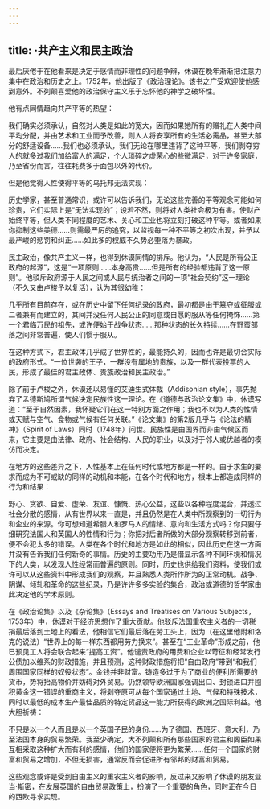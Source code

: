 ```yaml
---
---
---
```

title: ·共产主义和民主政治
---




最后厌倦于在他看来是决定于感情而非理性的问题争辩，休谟在晚年渐渐把注意力集中在政治和历史之上。1752年，他出版了《政治理论》。该书之广受欢迎使他感到意外。不列颠喜爱他的政治保守主义乐于忘怀他的神学之破坏性。

他有点同情趋向共产平等的热望：

我们确实必须承认，自然对人类是如此的宽大，因而如果她所有的赠礼在人类中间平均分配，并由艺术和工业而予改善，则人人将安享所有的生活必需品，甚至大部分的舒适设备……我们也必须承认，我们无论在哪里违背了这种平等，我们剥夺穷人的就多过我们加给富人的满足，个人琐碎之虚荣心的些微满足，对于许多家庭，乃至省份而言，往往耗费多于面包以外的代价。



但是他觉得人性使得平等的乌托邦无法实现：

历史学家，甚至普通常识，或许可以告诉我们，无论这些完善的平等观念可能如何珍贵，它们实际上是“无法实现的”；设若不然，则将对人类社会极为有害。使财产始终平等，但人类不同程度的艺术、关心和工业也将立刻打破这种平等。或者如果你抑制这些美德……则需最严厉的追究，以监视每一种不平等之初次出现，并予以最严峻的惩罚和纠正……如此多的权威不久势必堕落为暴政。



民主政治，像共产主义一样，也得到休谟同情的排斥。他认为，“人民是所有公正政府的起源”，这是“一项原则……本身高贵……但是所有的经验都违背了这一原则”。他驳斥政府源于人民之间或人民与统治者之间的一项“社会契约”这一理论（不久又由卢梭予以复活），认为其很幼稚：

几乎所有目前存在，或在历史中留下任何纪录的政府，最初都是由于篡夺或征服或二者兼有而建立的，其间并没任何人民公正的同意或自愿的服从等任何掩饰……第一个君临万民的祖先，或许便始于战争状态……那种状态的长久持续……在野蛮部落之间非常普遍，使人们惯于服从。



在这种方式下，君主政体几乎成了世界性的，最能持久的，因而也许是最切合实际的政府形式。“一位世袭的王子，一群没有属地的贵族，以及一群代表投票的人民，形成了最佳的君主政体、贵族政治和民主政治。”

除了前于卢梭之外，休谟还以易懂的艾迪生式体裁（Addisonian style），事先抛弃了孟德斯鸠所谓气候决定民族性这一理论。在《道德与政治论文集》中，休谟写道：“至于自然因素，我怀疑它们在这一特别方面之作用；我也不以为人类的性情或天赋与空气、食物或气候有任何关联。”《论文集》的第2版几乎与《论法的精神》（Spirit of Laws）同时（1748年）问世。民族性是由国界而非由气候区而来，它主要是由法律、政府、社会结构、人民的职业，以及对于邻人或优越者的模仿而决定。

在地方的这些差异之下，人性基本上在任何时代或地方都是一样的。由于求生的要求而成为不可或缺的同样的动机和本能，在各个时代和地方，根本上都造成同样的行为和结果：

野心、贪欲、自爱、虚荣、友谊、慷慨、热心公益，这些以各种程度混合，并透过社会分散的感情，从有世界以来一直是，并且仍然是在人类中所观察到的一切行为和企业的来源。你可想知道希腊人和罗马人的情绪、意向和生活方式吗？你只要仔细研究法国人和英国人的性情和行为；你把对后者所做的大部分观察转移到前者，便不会犯太多的错误。人类在各个时代和地方是如此的相似，因此历史在这一方面并没有告诉我们任何新奇的事情。历史的主要功用乃是借显示各种不同环境和情况下的人类，以发现人性经常而普遍的原则。同时，历史也供给我们资料，使我们或许可以从这些资料中形成我们的观察，并且熟悉人类所作所为的正常动机。战争、阴谋、倾轧和革命的这些纪录，乃是许许多多实验的集合，政治或道德的哲学家由此决定他的学术原则。



在《政治论集》以及《杂论集》（Essays and Treatises on Various Subjects，1753年）中，休谟对于经济思想作了重大贡献。他驳斥法国重农主义者的一切税捐最后落到土地上的看法，他相信它们最后落在劳工头上，因为（在这里他附和洛克的说法）“世界上的每一样东西都用劳力换来”。甚至在“工业革命”形成之前，他已预见工人将会联合起来“提高工资”。他谴责政府的用费和企业以苛征和经常发行公债加以维系的财政措施，并且预测，这种财政措施将把“自由政府”带到“和我们周围国家同样的奴役状态”。金钱并非财富。铸造多过于为了商业的便利所需要的货币，势将抬高物价并妨碍对外贸易。仍然领导欧洲国家强调出口、封锁进口并囤积黄金这一错误的重商主义，将剥夺原可从每个国家通过土地、气候和特殊技术，同时以最低的成本生产最佳品质的特定货品这一能力所获得的欧洲之国际利益。他大胆祈祷：

不只是以一个人而且是以一个英国子民的身份……为了德国、西班牙、意大利，乃至法国本身的贸易繁荣。我至少确定，大不列颠和所有那些国家的君主和阁臣如果互相采取这种扩大而有利的感情，他们的国家便将更为繁荣……任何一个国家的财富和贸易之增加，不但无损害，通常反而会促进所有邻邦的财富和贸易。



这些观念或许是受到自由主义的重农主义者的影响，反过来又影响了休谟的朋友亚当·斯密，在发展英国的自由贸易政策上，扮演了一个重要的角色，同时正在今日的西欧寻求实现。